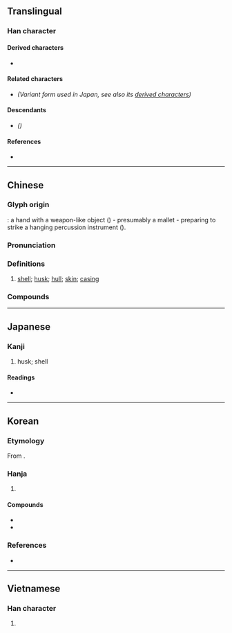 {{also|壳|殻}}
{{character info}}
==Translingual==
{{Han simplified forms|殼|殻|壳}}

===Han character===
{{Han char|rn=79|rad=殳|as=08|sn=12|four=47247|canj=GNHNE|ids=⿰壳殳,⿰⿱⿳士冖一几殳}}

====Derived characters====
* {{l|mul|[[𢡱]], [[𪆪]]}}

====Related characters====
* {{l|mul|[[殻]]}} ''(Variant form used in Japan, see also its [[殻#Derived characters|derived characters]])''

====Descendants====
* {{l|mul|[[壳]]}} ''({{w|Simplified Chinese}})''

====References====
* {{Han ref|kx=0586.050|dkj=16646|hdz=32160.070|uh=6BBC|ud=27580|bh=B4DF|bd=46303}}

----

==Chinese==
{{zh-forms|s=壳}}
{{zh-wp|zh|yue}}

===Glyph origin===
{{Han etym}}
{{liushu|p}}: a hand with a weapon-like object ({{zh-l|*殳}}) - presumably a mallet - preparing to strike a hanging percussion instrument ({{zh-l|*壳}}).

===Pronunciation===
{{zh-pron
|m=ké,qiào,què,er=y
|m_note=ké - colloquial; qiào - literary; ​què - literary (rare in Mainland)
|c=hok3
|h=pfs=hok
|mn=khak/khok
|mn_note=khak - vernacular, khok - literary
|mn-t=kag4
|w=4khoq
|x=ko6
|mc=y
|oc=y
|ma=y
|cat=n
}}

===Definitions===
{{zh-hanzi}}

# [[shell]]; [[husk]]; [[hull]]; [[skin]]; [[casing]]
#: {{zh-x|貝殼|shell; conch}}
#: {{zh-x|蛋殼|eggshell}}
#: {{zh-x|地殼|the Earth's crust|tr=dì'''qiào''' (Mainland), dì'''ké''' (Taiwan)}}

===Compounds===
{{zh-der|介殼|介殼蟲|地殼|地殼變動|外殼|彈殼|怯殼兒|板殼蟲|枳殼|殼子|殼果|沙殼子|無殼蝸牛|瓜子殼|甲殼|硬殼|耳殼|脫殼|脫殼金蟬|腦殼|船殼|菜殼子|薄殼|蚌殼|蛋殼|蟹殼臉|貝殼|貝殼杉|軀殼|軟殼雞蛋|金蟬脫殼|錶殼兒|鐵殼船|頭髮殼子|駁殼槍|鬼摸腦殼|龜殼花|頭殼|小鬼仔殼:siáu-kúi-á-khak;Min Nan|小鬼仔殼:siáu-kúi-á-khak;Min Nan}}

{{zh-cat|Intermediate}}

----

==Japanese==
{{ja-kanji forms|殻|殼}}

===Kanji===
{{ja-kanji|grade=|rs=殳08|shin=殻}}

# husk; shell

====Readings====
* {{ja-readings|on=[[かく]] (kaku), [[こく]] (koku)|kun=[[から]] (kara)}}

----

==Korean==

===Etymology===
From {{der|ko|ltc|-}} {{ltc-l|殼|id=1}}.

===Hanja===
{{ko-hanja|껍질|각}}

# {{hanja form of|각|[[shell]]; [[husk]]; [[hull]]; [[skin]]; [[casing]]}}

====Compounds====
* {{ko-l|갑각|[[shell]]; [[carapace]]; [[crust]] {{gloss|hard protective covering}}|甲殼}}
* {{ko-l|갑각류|[[crustacean]]|甲殼類}}

===References===
* {{R:hanjadoc|15274}}

----

==Vietnamese==

===Han character===
{{vi-hantu|[[xác]], [[nôi]]|rs=殳08}}

# {{rfdef|vi|sort=殳08}}